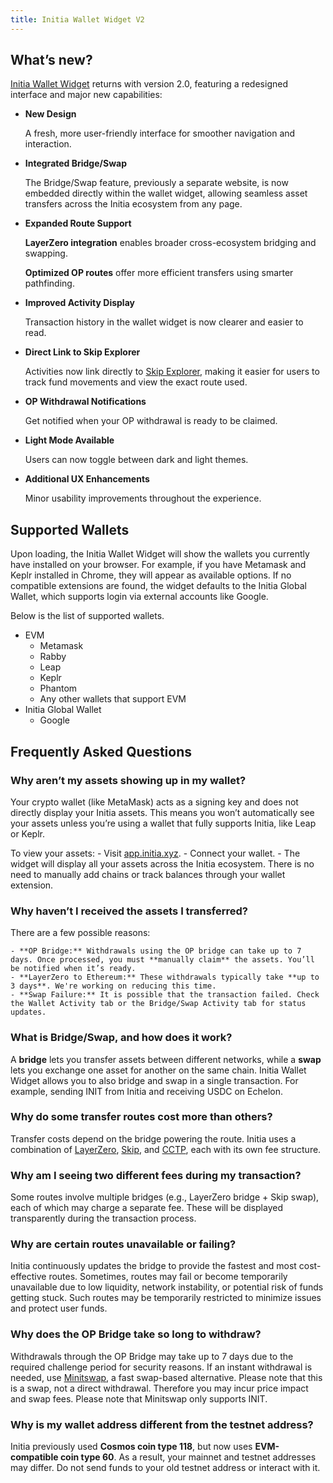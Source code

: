 ```yaml
---
title: Initia Wallet Widget V2
---
```


## What’s new?

[Initia Wallet Widget](/home/tools/wallet-widget/wallet-widget) returns with version 2.0, featuring a redesigned interface and major new capabilities:

- **New Design**
    
    A fresh, more user-friendly interface for smoother navigation and interaction.
    
- **Integrated Bridge/Swap**
    
    The Bridge/Swap feature, previously a separate website, is now embedded directly within the wallet widget, allowing seamless asset transfers across the Initia ecosystem from any page.
    
- **Expanded Route Support**

   **LayerZero integration** enables broader cross-ecosystem bridging and swapping.
   
   **Optimized OP routes** offer more efficient transfers using smarter pathfinding.
- **Improved Activity Display**
    
    Transaction history in the wallet widget is now clearer and easier to read.
    
- **Direct Link to Skip Explorer**
    
    Activities now link directly to [Skip Explorer](https://explorer.skip.build/), making it easier for users to track fund movements and view the exact route used.
    
- **OP Withdrawal Notifications**
    
    Get notified when your OP withdrawal is ready to be claimed.
    
- **Light Mode Available**
    
    Users can now toggle between dark and light themes.
    
- **Additional UX Enhancements**
    
    Minor usability improvements throughout the experience.
    

## Supported Wallets
Upon loading, the Initia Wallet Widget will show the wallets you currently have installed on your browser.
For example, if you have Metamask and Keplr installed in Chrome, they will appear as available options.
If no compatible extensions are found, the widget defaults to the Initia Global Wallet, which supports login via external accounts like Google.

Below is the list of supported wallets.

- EVM
    - Metamask
    - Rabby
    - Leap
    - Keplr
    - Phantom
    - Any other wallets that support EVM
- Initia Global Wallet
    - Google



## Frequently Asked Questions

### Why aren’t my assets showing up in my wallet?

Your crypto wallet (like MetaMask) acts as a signing key and does not directly display your Initia assets. This means you won’t automatically see your assets unless you’re using a wallet that fully supports Initia, like Leap or Keplr. 
    
To view your assets:
    - Visit [app.initia.xyz](https://app.initia.xyz).
    - Connect your wallet.
    - The widget will display all your assets across the Initia ecosystem. There is no need to manually add chains or track balances through your wallet extension.
    
### Why haven’t I received the assets I transferred?

There are a few possible reasons:
    
    - **OP Bridge:** Withdrawals using the OP bridge can take up to 7 days. Once processed, you must **manually claim** the assets. You’ll be notified when it’s ready.
    - **LayerZero to Ethereum:** These withdrawals typically take **up to 3 days**. We're working on reducing this time.
    - **Swap Failure:** It is possible that the transaction failed. Check the Wallet Activity tab or the Bridge/Swap Activity tab for status updates.

### What is Bridge/Swap, and how does it work?

A **bridge** lets you transfer assets between different networks, while a **swap** lets you exchange one asset for another on the same chain. Initia Wallet Widget allows you to also bridge and swap in a single transaction. For example, sending INIT from Initia and receiving USDC on Echelon.

### Why do some transfer routes cost more than others?

Transfer costs depend on the bridge powering the route. Initia uses a combination of [LayerZero](https://layerzero.network/), [Skip](https://www.skip.build/), and [CCTP](https://www.circle.com/cross-chain-transfer-protocol), each with its own fee structure.
    
### Why am I seeing two different fees during my transaction?
    
Some routes involve multiple bridges (e.g., LayerZero bridge + Skip swap), each of which may charge a separate fee. These will be displayed transparently during the transaction process.
    
### Why are certain routes unavailable or failing?

Initia continuously updates the bridge to provide the fastest and most cost-effective routes. Sometimes, routes may fail or become temporarily unavailable due to low liquidity, network instability, or potential risk of funds getting stuck. Such routes may be temporarily restricted to minimize issues and protect user funds.
    
### Why does the OP Bridge take so long to withdraw?

Withdrawals through the OP Bridge may take up to 7 days due to the required challenge period for security reasons. If an instant withdrawal is needed, use [Minitswap](/home/core-concepts/minitswap/introduction), a fast swap-based alternative. Please note that this is a swap, not a direct withdrawal. Therefore you may incur price impact and swap fees. Please note that Minitswap only supports INIT. 
    
### Why is my wallet address different from the testnet address?

Initia previously used **Cosmos coin type 118**, but now uses **EVM-compatible coin type 60**. As a result, your mainnet and testnet addresses may differ.
<Warning> Do not send funds to your old testnet address or interact with it. </Warning>
    
